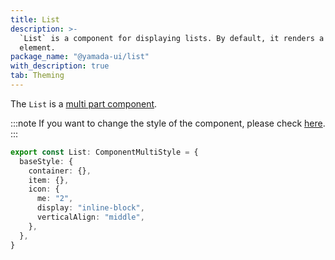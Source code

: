 ```yaml
---
title: List
description: >-
  `List` is a component for displaying lists. By default, it renders a `ul`
  element.
package_name: "@yamada-ui/list"
with_description: true
tab: Theming
---
```


The `List` is a [multi part component](/styled-system/theming/component-style#multi-part-component).

:::note
If you want to change the style of the component, please check [here](/styled-system/theming/customize-theme#changing-the-style-of-components).
:::

```ts
export const List: ComponentMultiStyle = {
  baseStyle: {
    container: {},
    item: {},
    icon: {
      me: "2",
      display: "inline-block",
      verticalAlign: "middle",
    },
  },
}
```
